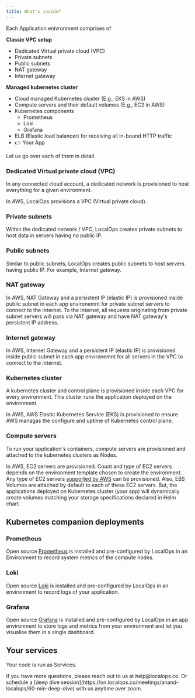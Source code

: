 ```yaml
---
title: What's inside?
---
```


Each Application enivronment comprises of

**Classic VPC setup**
- Dedicated Virtual private cloud (VPC)
- Private subnets
- Public subnets
- NAT gateway
- Internet gateway

**Managed kubernetes cluster**
- Cloud managed Kubernetes cluster (E.g., EKS in AWS)
- Compute servers and their default volumes (E.g., EC2 in AWS)
- Kubernetes components
  - Prometheus
  - Loki
  - Grafana
- ELB (Elastic load balancer) for receiving all in-bound HTTP traffic 
- 👉 Your App

Let us go over each of them in detail.

### Dedicated Virtual private cloud (VPC)

In any connected cloud account, a dedicated network is provisioned to host everything for a given environment.

In AWS, LocalOps provisions a VPC (Virtual private cloud).

### Private subnets

Within the dedicated network / VPC, LocalOps creates private subnets to host data in servers having no public IP.

### Public subnets

Similar to public subnets, LocalOps creates public subnets to host servers having public IP. For example, Internet
gateway.

### NAT gateway

In AWS, NAT Gateway and a persistent IP (elastic IP) is provisioned inside public subnet in each app environemnt for
private subnet servers to connect to the internet. To the internet, all requests originating from private subnet servers
will pass via NAT gateway and have NAT gateway's persistent IP address.

### Internet gateway

In AWS, Internet Gateway and a persistent IP (elastic IP) is provisioned inside public subnet in each app environemnt
for all servers in the VPC to connect to the internet.

### Kubernetes cluster

A kubernetes cluster and control plane is provisioned inside each VPC for every environment. This cluster runs the
application deployed on the environment.

In AWS, AWS Elastic Kubernetes Service (EKS) is provisioned to ensure AWS managas the configure and uptime of Kubernetes
control plane.

### Compute servers

To run your application's containers, compute servers are provisioned and attached to the kubernetes clusters as Nodes.

In AWS, EC2 servers are provisioned. Count and type of EC2 servers depends on the environment template chosen to create
the environment. Any type of EC2 servers [supported by AWS](https://aws.amazon.com/ec2/instance-types/) can be
provisioned. Also, EBS Volumes are attached by default to each of these EC2 servers. But, the applications deployed on
Kubernetes cluster (your app) will dynamically create volumes matching your storage specifications declared in Helm
chart.

## Kubernetes companion deployments

### Prometheus

Open source [Prometheus](https://prometheus.io/) is installed and pre-configured by LocalOps in an Environment to record
system metrics of the compute nodes.

### Loki

Open source [Loki](https://grafana.com/oss/loki/) is installed and pre-configured by LocalOps in an environment to
record logs of your application.

### Grafana

Open source [Grafana](https://grafana.com/oss/grafana/) is installed and pre-configured by LocalOps in an app
environment to store logs and metrics from your environment and let you visualise them in a single dashboard.

## Your services

Your code is run as Services.

<Info>
  If you have more questions, please reach out to us at help@localops.co. Or schedule a [deep dive
  session](https://on.localops.co/meetings/anand-localops/60-min-deep-dive) with us anytime over zoom.
</Info>

